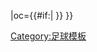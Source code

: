 {{fb team |t=-{zh-cn:努曼西亚;zh-hk:紐文西亞;zh-tw:努曼西亞;}- |tan=努曼西亞體育俱樂部 |tc=ESP |abb={{#if:{{{abb|}}}|NUMA}} |oc={{#if:{{{oc|}}}|{{{oc}}} }} }}<!-- --><noinclude>[[Category:足球模板]]</noinclude>